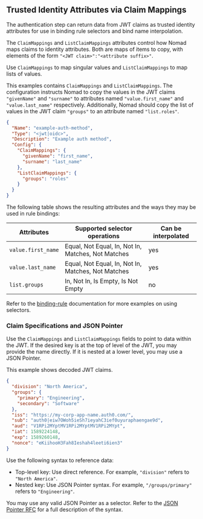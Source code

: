 ## Trusted Identity Attributes via Claim Mappings

The authentication step can return data from JWT claims as trusted
identity attributes for use in binding rule selectors and bind name
interpolation.

The `ClaimMappings` and `ListClaimMappings` attributes control how Nomad maps claims
to identity attributes. Both are maps of items to copy,
with elements of the form `"<JWT claim>":"<attribute suffix>"`.

Use `ClaimMappings` to map singular values and `ListClaimMappings` to map lists of values.

This examples contains `ClaimMappings` and `ListClaimMappings`. The configuration
instructs Nomad to copy the values in the JWT claims `"givenName"` and `"surname"`
to attributes named `"value.first_name"` and `"value.last_name"` respectively.
Additionally, Nomad should copy the list of values in the JWT
claim `"groups"`  to an attribute named `"list.roles"`.

```json
{
  "Name": "example-auth-method",
  "Type": "<jwt|oidc>",
  "Description": "Example auth method",
  "Config": {
    "ClaimMappings": {
      "givenName": "first_name",
      "surname": "last_name"
    },
    "ListClaimMappings": {
      "groups": "roles"
    }
  }
}
```

The following table shows the resulting attributes and
the ways they may be used in rule bindings:

| Attributes         | Supported selector operations                      | Can be interpolated |
| ------------------ | -------------------------------------------------- | ------------------- |
| `value.first_name` | Equal, Not Equal, In, Not In, Matches, Not Matches | yes                 |
| `value.last_name`  | Equal, Not Equal, In, Not In, Matches, Not Matches | yes                 |
| `list.groups`      | In, Not In, Is Empty, Is Not Empty                 | no                  |

Refer to the [binding-rule] documentation for more examples on using selectors.

### Claim Specifications and JSON Pointer

Use the `ClaimMappings` and `ListClaimMappings` fields to point to data
within the JWT. If the desired key is at the top of level of the JWT, you may
provide the name directly. If it is nested at a lower level, you may use a JSON
Pointer.

This example shows decoded JWT claims.

```json
{
  "division": "North America",
  "groups": {
    "primary": "Engineering",
    "secondary": "Software"
  },
  "iss": "https://my-corp-app-name.auth0.com/",
  "sub": "auth0|eiw7OWoh5ieSh7ieyahC3ief0uyuraphaengae9d",
  "aud": "V1RPi2MYptMV1RPi2MYptMV1RPi2MYpt",
  "iat": 1589224148,
  "exp": 1589260148,
  "nonce": "eKiihooH3Fah8Ieshah4leeti6ien3"
}
```

Use the following syntax to reference data:

- Top-level key: Use direct reference. For example, `"division"` refers to `"North America"`.
- Nested key: Use JSON Pointer syntax. For example, `"/groups/primary"` refers to `"Engineering"`.

You may use any valid JSON Pointer as a selector. Refer to the [JSON Pointer
RFC](https://tools.ietf.org/html/rfc6901) for a full description of the syntax.

[binding-rule]: /nomad/commands/acl/binding-rule/create#examples

